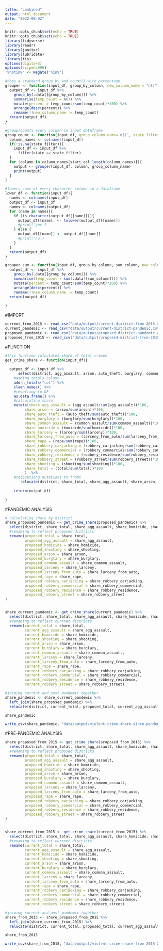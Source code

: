 ```yaml
---
title: "combined"
output: html_document
date: "2022-09-02"
---
```


```r

knitr::opts_chunk$set(echo = TRUE)
knitr::opts_chunk$set(echo = TRUE)
library(tidyverse)
library(readr)
library(janitor)
library(lubridate)
library(tis)
options(digits=3)
options(scipen=999)
'%notin%' <- Negate('%in%')

#does a standard group_by and count() with percentage
grouper <- function(input_df, group_by_column, new_column_name = "n()"){
  output_df <- input_df %>%
    group_by(.data[[group_by_column]]) %>%
    summarise(temp_count = n()) %>%
    mutate(percent = temp_count/sum(temp_count)*100) %>%
    arrange(desc(percent)) %>%
    rename(!!new_column_name := temp_count)
  return(output_df)
}

#group/counts every column in input dataframe
group_count <- function(input_df, group_column_name='n()', state_filter=NA, start_col = 1){
  column_names <- colnames(input_df)
  if(!is.na(state_filter)){
    input_df <- input_df %>%
      filter(state == state_filter)
  }
  for (column in column_names[start_col:length(column_names)]){
    output <- grouper(input_df, column, group_column_name)
    print(output)
  }
}

#lowers case of every character column in a dataframe
lower_df <- function(input_df){
  names <- colnames(input_df)
  output_df <- input_df
  names <- colnames(output_df)
  for (name in names){
    if (is.character(output_df[[name]])){
      output_df[[name]] <- tolower(output_df[[name]])
      #print('yes')
    } else {
      output_df[[name]] <- output_df[[name]]
      #print('no')
    }
  }
  return(output_df)
}

grouper_sum <- function(input_df, group_by_column, sum_column, new_column_name = "n()"){
  output_df <- input_df %>%
    group_by(.data[[group_by_column]]) %>%
    summarise(temp_count = sum(.data[[sum_column]])) %>%
    mutate(percent = temp_count/sum(temp_count)*100) %>%
    arrange(desc(percent)) %>%
    rename(!!new_column_name := temp_count)
  return(output_df)
  
}

```

#IMPORT

```r

current_from_2015 <- read_csv("data/output/current-district-from-2015.csv")
current_pandemic <- read_csv("data/output/current-district-pandemic.csv")
proposed_pandemic <- read_csv("data/output/proposed-district-pandemic.csv")
proposed_from_2015 <- read_csv("data/output/proposed-district-from-2015.csv")

```

#FUNCTION

```r

#this function calculates share of total crimes
get_crime_share <- function(input_df){
  
  output_df <- input_df %>%
      select(district, agg_assault, arson, auto_theft, burglary, common_assault, homicide, larceny, larceny_from_auto, rape, robbery_carjacking, robbery_commercial, robbery_residence, robbery_street, shooting) %>%
    #adding totals column
    adorn_totals("col") %>%
    clean_names() %>%
    #reverting to DF
    as.data.frame() %>%
    #calculating share
    mutate(share_agg_assault = (agg_assault/sum(agg_assault))*100,
         share_arson = (arson/sum(arson))*100,
         share_auto_theft = (auto_theft/sum(auto_theft))*100,
         share_burglary = (burglary/sum(burglary))*100,
         share_common_assault = (common_assault/sum(common_assault))*100,
         share_homicide = (homicide/sum(homicide))*100,
         share_larceny = (larceny/sum(larceny))*100,
         share_larceny_from_auto = (larceny_from_auto/sum(larceny_from_auto))*100,
         share_rape = (rape/sum(rape))*100,
         share_robbery_carjacking = (robbery_carjacking/sum(robbery_carjacking))*100,
         share_robbery_commercial = (robbery_commercial/sum(robbery_commercial))*100,
         share_robbery_residence = (robbery_residence/sum(robbery_residence))*100,
         share_robbery_street = (robbery_street/sum(robbery_street))*100,
         share_shooting = (shooting/sum(shooting))*100,
         share_total = (total/sum(total))*100
         )  %>%
    #relocationg mutations to front
       relocate(district, share_total, share_agg_assault, share_arson, share_auto_theft, share_burglary, share_common_assault, share_homicide, share_larceny, share_larceny_from_auto, share_rape, share_robbery_carjacking, share_robbery_commercial, share_robbery_residence, share_robbery_street, share_shooting)
  
    return(output_df)
  
}

```

#PANDEMIC ANALYSIS

```r
# calculating share by district
share_proposed_pandemic <- get_crime_share(proposed_pandemic) %>%
  select(district, share_total, share_agg_assault, share_homicide, share_shooting, share_arson, share_burglary, share_common_assault, share_larceny, share_larceny_from_auto, share_rape, share_robbery_carjacking, share_robbery_commercial, share_robbery_residence, share_robbery_street) %>%
  #renaming to reflect proposed districts
  rename(proposed_total = share_total,
         proposed_agg_assault = share_agg_assault,
         proposed_homicide = share_homicide,
         proposed_shooting = share_shooting,
         proposed_arson = share_arson,
         proposed_burglary = share_burglary,
         proposed_common_assault = share_common_assault,
         proposed_larceny = share_larceny,
         proposed_larceny_from_auto = share_larceny_from_auto,
         proposed_rape = share_rape,
         proposed_robbery_carjacking = share_robbery_carjacking,
         proposed_robbery_commercial = share_robbery_commercial,
         proposed_robbery_residence = share_robbery_residence,
         proposed_robbery_street = share_robbery_street
)


share_current_pandemic <- get_crime_share(current_pandemic) %>%
  select(district, share_total, share_agg_assault, share_homicide, share_shooting, share_arson, share_burglary, share_common_assault, share_larceny, share_larceny_from_auto, share_rape, share_robbery_carjacking, share_robbery_commercial, share_robbery_residence, share_robbery_street) %>%
  #renaming to reflect currnet districts
  rename(current_total = share_total,
         current_agg_assault = share_agg_assault,
         current_homicide = share_homicide,
         current_shooting = share_shooting,
         current_arson = share_arson,
         current_burglary = share_burglary,
         current_common_assault = share_common_assault,
         current_larceny = share_larceny,
         current_larceny_from_auto = share_larceny_from_auto,
         current_rape = share_rape,
         current_robbery_carjacking = share_robbery_carjacking,
         current_robbery_commercial = share_robbery_commercial,
         current_robbery_residence = share_robbery_residence,
         current_robbery_street = share_robbery_street)

#joining current and post pandemic together
share_pandemic <- share_current_pandemic %>%
  left_join(share_proposed_pandemic) %>%
  relocate(district, current_total, proposed_total, current_agg_assault, proposed_agg_assault, current_homicide, proposed_homicide, current_shooting, proposed_shooting, current_arson, proposed_arson, current_burglary, proposed_burglary, current_common_assault, proposed_common_assault, current_larceny, proposed_larceny, current_larceny_from_auto, proposed_larceny_from_auto, current_rape, proposed_rape, current_robbery_carjacking, proposed_robbery_carjacking, current_robbery_commercial, proposed_robbery_commercial, current_robbery_residence, proposed_robbery_residence, current_robbery_street, proposed_robbery_street)

share_pandemic

write_csv(share_pandemic, "data/output/violent-crime-share-since-pandemic.csv")
```

#PRE-PANDEMIC ANALYSIS

```r

share_proposed_from_2015 <- get_crime_share(proposed_from_2015) %>%
  select(district, share_total, share_agg_assault, share_homicide, share_shooting, share_arson, share_burglary, share_common_assault, share_larceny, share_larceny_from_auto, share_rape, share_robbery_carjacking, share_robbery_commercial, share_robbery_residence, share_robbery_street) %>%
  #renaming to reflect proposed districts
  rename(proposed_total = share_total,
         proposed_agg_assault = share_agg_assault,
         proposed_homicide = share_homicide,
         proposed_shooting = share_shooting,
         proposed_arson = share_arson,
         proposed_burglary = share_burglary,
         proposed_common_assault = share_common_assault,
         proposed_larceny = share_larceny,
         proposed_larceny_from_auto = share_larceny_from_auto,
         proposed_rape = share_rape,
         proposed_robbery_carjacking = share_robbery_carjacking,
         proposed_robbery_commercial = share_robbery_commercial,
         proposed_robbery_residence = share_robbery_residence,
         proposed_robbery_street = share_robbery_street
)


share_current_from_2015 <- get_crime_share(current_from_2015) %>%
  select(district, share_total, share_agg_assault, share_homicide, share_shooting, share_arson, share_burglary, share_common_assault, share_larceny, share_larceny_from_auto, share_rape, share_robbery_carjacking, share_robbery_commercial, share_robbery_residence, share_robbery_street) %>%
  #renaming to reflect currnet districts
  rename(current_total = share_total,
         current_agg_assault = share_agg_assault,
         current_homicide = share_homicide,
         current_shooting = share_shooting,
         current_arson = share_arson,
         current_burglary = share_burglary,
         current_common_assault = share_common_assault,
         current_larceny = share_larceny,
         current_larceny_from_auto = share_larceny_from_auto,
         current_rape = share_rape,
         current_robbery_carjacking = share_robbery_carjacking,
         current_robbery_commercial = share_robbery_commercial,
         current_robbery_residence = share_robbery_residence,
         current_robbery_street = share_robbery_street)

#joining current and post pandemic together
share_from_2015 <- share_proposed_from_2015 %>%
  left_join(share_current_from_2015) %>%
  relocate(district, current_total, proposed_total, current_agg_assault, proposed_agg_assault, current_homicide, proposed_homicide, current_shooting, proposed_shooting)

share_from_2015

write_csv(share_from_2015, "data/output/violent-crime-share-from-2015-2020.csv")
```


